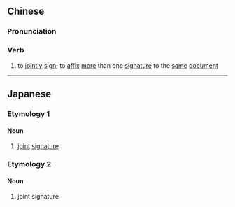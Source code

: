 {{also|连名}}
==Chinese==
{{zh-forms|s=连名}}

===Pronunciation===
{{zh-pron
|m=liánmíng
|cat=v
}}

===Verb===
{{zh-verb}}

# {{lb|zh|literary}} to [[jointly]] [[sign]]; to [[affix]] [[more]] than one [[signature]] to the [[same]] [[document]]

----

==Japanese==

===Etymology 1===
{{ja-kanjitab|れん|めい|yomi=o}}

====Noun====
{{ja-noun|れんめい}}

# [[joint]] [[signature]]

===Etymology 2===
{{ja-kanjitab|れん|みょう|yomi=o}}

====Noun====
{{ja-noun|れんみょう}}

# {{lb|ja|rare}} joint signature